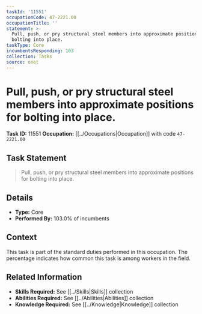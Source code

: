 ```yaml
---
taskId: '11551'
occupationCode: 47-2221.00
occupationTitle: ''
statement: >-
  Pull, push, or pry structural steel members into approximate positions for
  bolting into place.
taskType: Core
incumbentsResponding: 103
collection: Tasks
source: onet
---
```

# Pull, push, or pry structural steel members into approximate positions for bolting into place.

**Task ID:** 11551
**Occupation:** [[../Occupations|Occupation]] with code `47-2221.00`

## Task Statement

> Pull, push, or pry structural steel members into approximate positions for bolting into place.

## Details

- **Type:** Core
- **Performed By:** 103.0% of incumbents

## Context

This task is part of the standard duties performed in this occupation. The percentage indicates how common this task is among workers in the field.

## Related Information

- **Skills Required:** See [[../Skills|Skills]] collection
- **Abilities Required:** See [[../Abilities|Abilities]] collection
- **Knowledge Required:** See [[../Knowledge|Knowledge]] collection
